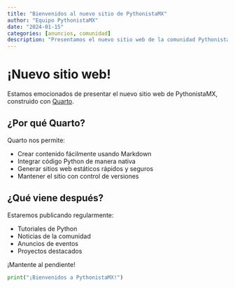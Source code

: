 ```yaml
---
title: "Bienvenidos al nuevo sitio de PythonistaMX"
author: "Equipo PythonistaMX"
date: "2024-01-15"
categories: [anuncios, comunidad]
description: "Presentamos el nuevo sitio web de la comunidad PythonistaMX, construido con Quarto"
---
```


# ¡Nuevo sitio web!

Estamos emocionados de presentar el nuevo sitio web de PythonistaMX, construido con [Quarto](https://quarto.org).

## ¿Por qué Quarto?

Quarto nos permite:

- Crear contenido fácilmente usando Markdown
- Integrar código Python de manera nativa
- Generar sitios web estáticos rápidos y seguros
- Mantener el sitio con control de versiones

## ¿Qué viene después?

Estaremos publicando regularmente:

- Tutoriales de Python
- Noticias de la comunidad
- Anuncios de eventos
- Proyectos destacados

¡Mantente al pendiente!

```python
print("¡Bienvenidos a PythonistaMX!")
```